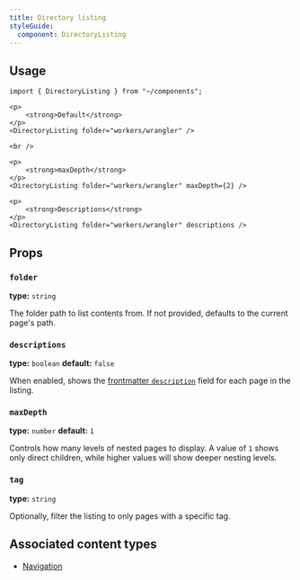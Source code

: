 ```yaml
---
title: Directory listing
styleGuide:
  component: DirectoryListing
---
```



<Render file="directory-listing-definition" />

## Usage

```mdx live
import { DirectoryListing } from "~/components";

<p>
	<strong>Default</strong>
</p>
<DirectoryListing folder="workers/wrangler" />

<br />

<p>
	<strong>maxDepth</strong>
</p>
<DirectoryListing folder="workers/wrangler" maxDepth={2} />

<p>
	<strong>Descriptions</strong>
</p>
<DirectoryListing folder="workers/wrangler" descriptions />
```

## Props

### `folder`

**type:** `string`

The folder path to list contents from. If not provided, defaults to the current page's path.

### `descriptions`

**type:** `boolean`
**default:** `false`

When enabled, shows the [frontmatter `description`](/style-guide/frontmatter/) field for each page in the listing.

### `maxDepth`

**type:** `number`
**default:** `1`

Controls how many levels of nested pages to display. A value of `1` shows only direct children, while higher values will show deeper nesting levels.

### `tag`

**type:** `string`

Optionally, filter the listing to only pages with a specific tag.

## Associated content types

- [Navigation](/style-guide/documentation-content-strategy/content-types/navigation/)
